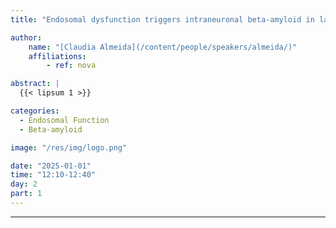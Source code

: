 ```yaml
---
title: "Endosomal dysfunction triggers intraneuronal beta-amyloid in late-onset AD"

author:
    name: "[Claudia Almeida](/content/people/speakers/almeida/)"
    affiliations:
        - ref: nova

abstract: |
  {{< lipsum 1 >}}

categories:
  - Endosomal Function
  - Beta-amyloid

image: "/res/img/logo.png"

date: "2025-01-01"
time: "12:10-12:40"
day: 2
part: 1
---
```


***

<object data="/res/quarto.pdf" type="application/pdf" width="100%" height="600">
</object> 